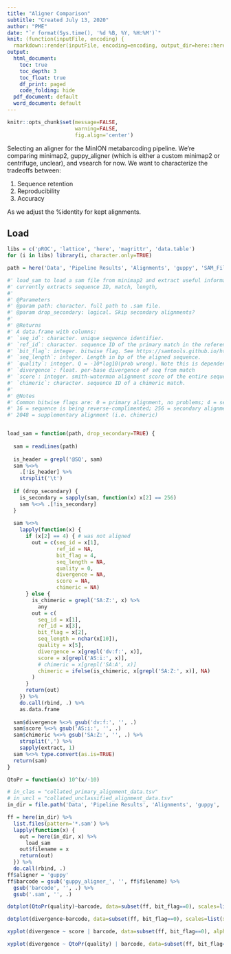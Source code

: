 ```yaml
---
title: "Aligner Comparison"
subtitle: "Created July 13, 2020"
author: "PME"
date: "`r format(Sys.time(), '%d %B, %Y, %H:%M')`"
knit: (function(inputFile, encoding) {
  rmarkdown::render(inputFile, encoding=encoding, output_dir=here::here('Results'))})
output:
  html_document:
    toc: true
    toc_depth: 3
    toc_float: true
    df_print: paged
    code_folding: hide
  pdf_document: default
  word_document: default
---
```


```r
knitr::opts_chunk$set(message=FALSE, 
                      warning=FALSE,
					  fig.align='center')
```

Selecting an aligner for the MinION metabarcoding pipeline. We're comparing minimap2, guppy_aligner (which is either a custom minimap2 or centrifuge, unclear), and vsearch for now. We want to characterize the tradeoffs between:

1. Sequence retention
2. Reproducibility
3. Accuracy

As we adjust the %identity for kept alignments. 

## Load
```r
libs = c('pROC', 'lattice', 'here', 'magrittr', 'data.table')
for (i in libs) library(i, character.only=TRUE)

path = here('Data', 'Pipeline Results', 'Alignments', 'guppy', 'SAM_Files', 'guppy_aligner_barcode01.sam')

#' load_sam to load a sam file from minimap2 and extract useful information from it.
#' currently extracts sequence ID, match, length, 
#'
#' @Parameters
#' @param path: character. full path to .sam file.
#' @param drop_secondary: logical. Skip secondary alignments?
#'
#' @Returns
#' A data.frame with columns:
#' `seq_id`: character. unique sequence identifier.
#' `ref_id`: character. sequence ID of the primary match in the reference database
#' `bit_flag`: integer. bitwise flag. See https://samtools.github.io/hts-specs/SAMv1.pdf and 'Notes'
#' `seq_length`: integer. Length in bp of the aligned sequence.
#' `quality`: integer. Q = -10*log10(prob wrong). Note this is dependent on the database, as well as the sequence.
#' `divergence`: float. per-base divergence of seq from match
#' `score`: integer. smith-waterman alignment score of the entire sequence.
#' `chimeric`: character. sequence ID of a chimeric match. 
#'
#' @Notes
#' Common bitwise flags are: 0 = primary alignment, no problems; 4 = segment unmapped; 
#' 16 = sequence is being reverse-complimented; 256 = secondary alignment; 
#' 2048 = supplementary alignment (i.e. chimeric)


load_sam = function(path, drop_secondary=TRUE) {
  
  sam = readLines(path)
  
  is_header = grepl('@SQ', sam)
  sam %<>% 
    .[!is_header] %>% 
    strsplit('\t') 
  
  if (drop_secondary) {
    is_secondary = sapply(sam, function(x) x[2] == 256)
    sam %<>% .[!is_secondary]
  }
  
  sam %<>%
    lapply(function(x) {
      if (x[2] == 4) { # was not aligned
        out = c(seq_id = x[1],
                ref_id = NA,
                bit_flag = 4,
                seq_length = NA,
                quality = 0,
                divergence = NA,
                score = NA,
                chimeric = NA)
      } else {
        is_chimeric = grepl('SA:Z:', x) %>% 
          any
        out = c(
          seq_id = x[1],
          ref_id = x[3],
          bit_flag = x[2],
          seq_length = nchar(x[10]),
          quality = x[5],
          divergence = x[grepl('dv:f:', x)],
          score = x[grepl('AS:i:', x)],
          # chimeric = x[grepl('SA:A', x)]
          chimeric = ifelse(is_chimeric, x[grepl('SA:Z:', x)], NA)
        )
      }
      return(out)
    }) %>% 
    do.call(rbind, .) %>% 
    as.data.frame
  
  sam$divergence %<>% gsub('dv:f:', '', .)
  sam$score %<>% gsub('AS:i:', '', .)
  sam$chimeric %<>% gsub('SA:Z:', '', .) %>% 
    strsplit(',') %>% 
    sapply(extract, 1)
  sam %<>% type.convert(as.is=TRUE)
  return(sam)
}

QtoPr = function(x) 10^(x/-10)

```

```r
# in_clas = "collated_primary_alignment_data.tsv"
# in_uncl = "collated_unclassified_alignment_data.tsv"
in_dir = file.path('Data', 'Pipeline Results', 'Alignments', 'guppy', 'SAM_Files')

ff = here(in_dir) %>% 
  list.files(pattern='*.sam') %>% 
  lapply(function(x) {
    out = here(in_dir, x) %>% 
      load_sam
    out$filename = x
    return(out)
  }) %>% 
  do.call(rbind, .)
ff$aligner = 'guppy'
ff$barcode = gsub('guppy_aligner_', '', ff$filename) %>% 
  gsub('barcode', '', .) %>% 
  gsub('.sam', '', .)
```

```r
dotplot(QtoPr(quality)~barcode, data=subset(ff, bit_flag==0), scales=list(x=list(rot=90)), alpha=0.2, pch=20)
```

```r
dotplot(divergence~barcode, data=subset(ff, bit_flag==0), scales=list(x=list(rot=90)), alpha=0.2, pch=1)
```

```r
xyplot(divergence ~ score | barcode, data=subset(ff, bit_flag==0), alpha=0.2, pch=1, type=c('r', 'p'))
```

```r
xyplot(divergence ~ QtoPr(quality) | barcode, data=subset(ff, bit_flag==0), alpha=0.2, pch=1, type=c('r', 'p'))
```
